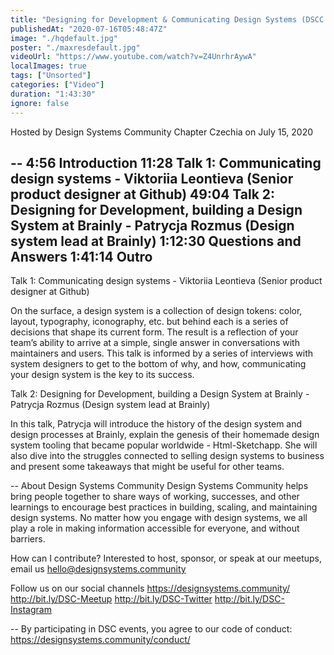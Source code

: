 ```yaml
---
title: "Designing for Development & Communicating Design Systems (DSCC Berlin)"
publishedAt: "2020-07-16T05:48:47Z"
image: "./hqdefault.jpg"
poster: "./maxresdefault.jpg"
videoUrl: "https://www.youtube.com/watch?v=Z4UnrhrAywA"
localImages: true
tags: ["Unsorted"]
categories: ["Video"]
duration: "1:43:30"
ignore: false
---
```


Hosted by Design Systems Community Chapter Czechia
on July 15, 2020

--
4:56 Introduction
11:28 Talk 1: Communicating design systems - Viktoriia Leontieva (Senior product designer at Github)
49:04 Talk 2: Designing for Development, building a Design System at Brainly - Patrycja Rozmus (Design system lead at Brainly)
1:12:30 Questions and Answers
1:41:14 Outro
--

Talk 1: Communicating design systems - Viktoriia Leontieva (Senior product designer at Github)

On the surface, a design system is a collection of design tokens: color, layout, typography, iconography, etc. but behind each is a series of decisions that shape its current form. The result is a reflection of your team’s ability to arrive at a simple, single answer in conversations with maintainers and users. This talk is informed by a series of interviews with system designers to get to the bottom of why, and how, communicating your design system is the key to its success.

Talk 2: Designing for Development, building a Design System at Brainly - Patrycja Rozmus (Design system lead at Brainly)

In this talk, Patrycja will introduce the history of the design system and design processes at Brainly, explain the genesis of their homemade design system tooling that became popular worldwide - Html-Sketchapp. She will also dive into the struggles connected to selling design systems to business and present some takeaways that might be useful for other teams.

--
About Design Systems Community
Design Systems Community helps bring people together to share ways of working, successes, and other learnings to encourage best practices in building, scaling, and maintaining design systems. No matter how you engage with design systems, we all play a role in making information accessible for everyone, and without barriers.

How can I contribute?
Interested to host, sponsor, or speak at our meetups, email us hello@designsystems.community

Follow us on our social channels
https://designsystems.community/
http://bit.ly/DSC-Meetup
http://bit.ly/DSC-Twitter
http://bit.ly/DSC-Instagram

--
By participating in DSC events, you agree to our code of conduct: https://designsystems.community/conduct/
